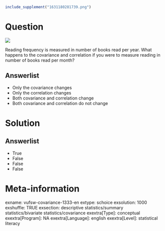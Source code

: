 ```r
include_supplement("1631180281739.png")
```

Question
========
![](1631180281739.png)
  
Reading frequency is measured in number of books read per year. What
happens to the covariance and correlation if you were to measure reading
in number of books read per month?

Answerlist
----------
* Only the covariance changes
* Only the correlation changes
* Both covariance and correlation change
* Both covariance and correlation do not change

Solution
========










Answerlist
----------
* True
* False
* False
* False

Meta-information
================
exname: vufsw-covariance-1333-en
extype: schoice
exsolution: 1000
exshuffle: TRUE
exsection: descriptive statistics/summary statistics/bivariate statistics/covariance
exextra[Type]: conceptual
exextra[Program]: NA
exextra[Language]: english
exextra[Level]: statistical literacy

